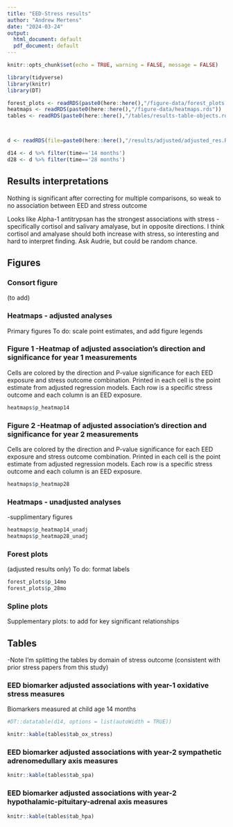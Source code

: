 ```yaml
---
title: "EED-Stress results"
author: "Andrew Mertens"
date: "2024-03-24"
output:
  html_document: default
  pdf_document: default
---
```


```r
knitr::opts_chunk$set(echo = TRUE, warning = FALSE, message = FALSE)

library(tidyverse)
library(knitr)
library(DT)

forest_plots <- readRDS(paste0(here::here(),"/figure-data/forest_plots.rds"))
heatmaps <- readRDS(paste0(here::here(),"/figure-data/heatmaps.rds"))
tables <- readRDS(paste0(here::here(),"/tables/results-table-objects.rds"))



d <- readRDS(file=paste0(here::here(),"/results/adjusted/adjusted_res.RDS"))

d14 <- d %>% filter(time=='14 months')
d28 <- d %>% filter(time=='28 months')

```

## Results interpretations

Nothing is significant after correcting for multiple comparisons, so weak to no association between EED and stress outcome

Looks like Alpha-1 antitrypsan has the strongest associations with stress - specifically cortisol and salivary amalyase, but in opposite directions. I think cortisol and amalyase should both increase with stress, so interesting and hard to interpret finding. Ask Audrie, but could be random chance.


## Figures

### Consort figure

(to add)

### Heatmaps - adjusted analyses

Primary figures
To do: scale point estimates, and add figure legends

### Figure 1 -Heatmap of adjusted association's direction and significance for year 1 measurements

Cells are colored by the direction and P-value significance for each EED exposure and stress outcome combination. Printed in each cell is the  point estimate from adjusted regression models. Each row is a specific stress outcome and each column is an EED exposure.

```r

heatmaps$p_heatmap14

```

### Figure 2 -Heatmap of adjusted association's direction and significance for year 2 measurements

Cells are colored by the direction and P-value significance for each EED exposure and stress outcome combination. Printed in each cell is the  point estimate from adjusted regression models. Each row is a specific stress outcome and each column is an EED exposure.


```r

heatmaps$p_heatmap28

```


### Heatmaps - unadjusted analyses

-supplimentary figures

```r

heatmaps$p_heatmap14_unadj
heatmaps$p_heatmap28_unadj

```



### Forest plots

(adjusted results only)
To do: format labels
```r

forest_plots$p_14mo
forest_plots$p_28mo
```

### Spline plots

Supplementary plots: to add for key significant relationships


## Tables

-Note I'm splitting the tables by domain of stress outcome (consistent with prior stress papers from this study)

### EED biomarker adjusted associations with year-1 oxidative stress measures

Biomarkers measured at child age 14 months

```r

#DT::datatable(d14, options = list(autoWidth = TRUE))

knitr::kable(tables$tab_ox_stress)

```

### EED biomarker adjusted associations with year-2 sympathetic adrenomedullary axis measures

```r

knitr::kable(tables$tab_spa)

```

### EED biomarker adjusted associations with year-2 hypothalamic-pituitary-adrenal axis measures


```r

knitr::kable(tables$tab_hpa)

```